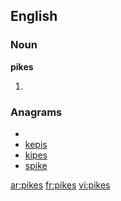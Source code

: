 ==English==

===Noun===
'''pikes'''

# {{plural of|[[pike]]}}

===Anagrams===
* {{alphagram|eikps}}
* [[kepis#English|kepis]]
* [[kipes#English|kipes]]
* [[spike#English|spike]]

[[ar:pikes]]
[[fr:pikes]]
[[vi:pikes]]